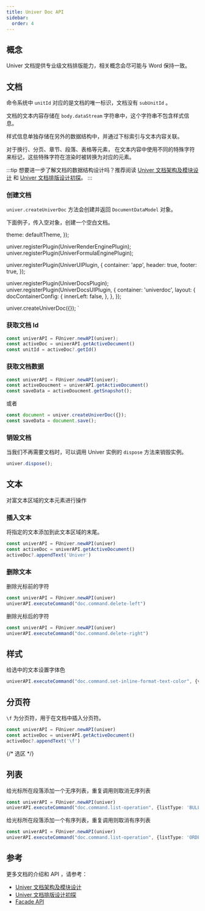 ```yaml
---
title: Univer Doc API
sidebar:
  order: 4
---
```


## 概念

Univer 文档提供专业级文档排版能力，相关概念会尽可能与 Word 保持一致。

## 文档

命令系统中 `unitId` 对应的是文档的唯一标识，文档没有 `subUnitId` 。

文档的文本内容存储在 `body.dataStream` 字符串中，这个字符串不包含样式信息。

样式信息单独存储在另外的数据结构中，并通过下标索引与文本内容关联。

对于换行、分页、章节、段落、表格等元素， 在文本内容中使用不同的特殊字符来标记，这些特殊字符在渲染时被转换为对应的元素。

:::tip
想要进一步了解文档的数据结构设计吗？推荐阅读 [Univer 文档架构及模块设计](/zh-cn/blog/univer-doc-architecture) 和  [Univer 文档排版设计初探](/zh-cn/blog/doc-typesetting-design)。
:::

### 创建文档

`univer.createUniverDoc` 方法会创建并返回 `DocumentDataModel` 对象。

下面例子，传入空对象，创建一个空白文档。


  theme: defaultTheme,
});

univer.registerPlugin(UniverRenderEnginePlugin);
univer.registerPlugin(UniverFormulaEnginePlugin);

univer.registerPlugin(UniverUIPlugin, {
  container: 'app',
  header: true,
  footer: true,
});

univer.registerPlugin(UniverDocsPlugin);
univer.registerPlugin(UniverDocsUIPlugin, {
  container: 'univerdoc',
  layout: {
    docContainerConfig: {
      innerLeft: false,
    },
  },
});

univer.createUniverDoc({});
`

<Sandbox client:only="react" src="/sandbox" code={code}  />

### 获取文档 Id

```ts
const univerAPI = FUniver.newAPI(univer);
const activeDoc = univerAPI.getActiveDocument()
const unitId = activeDoc?.getId()
```

### 获取文档数据

```ts
const univerAPI = FUniver.newAPI(univer);
const activeDoucment = univerAPI.getActiveDocument()
const saveData = activeDoucment.getSnapshot();
```

或者

```ts
const document = univer.createUniverDoc({});
const saveData = document.save();
```

### 销毁文档

当我们不再需要文档时，可以调用 Univer 实例的 `dispose` 方法来销毁实例。

```ts
univer.dispose();
```


## 文本

对富文本区域的文本元素进行操作

### 插入文本

将指定的文本添加到此文本区域的末尾。

```ts
const univerAPI = FUniver.newAPI(univer)
const activeDoc = univerAPI.getActiveDocument()
activeDoc?.appendText('Univer')
```

### 删除文本

删除光标前的字符

```ts
const univerAPI = FUniver.newAPI(univer)
univerAPI.executeCommand("doc.command.delete-left")
```

删除光标后的字符

```ts
const univerAPI = FUniver.newAPI(univer)
univerAPI.executeCommand("doc.command.delete-right")
```

## 样式

给选中的文本设置字体色

```ts
univerAPI.executeCommand("doc.command.set-inline-format-text-color", {value: "#ff0000"})
```

## 分页符

`\f` 为分页符，用于在文档中插入分页符。

```ts
const univerAPI = FUniver.newAPI(univer)
const activeDoc = univerAPI.getActiveDocument()
activeDoc?.appendText('\f')
```

{/* 选区 */}

## 列表

给光标所在段落添加一个无序列表，重复调用则取消无序列表

```ts
const univerAPI = FUniver.newAPI(univer)
univerAPI.executeCommand("doc.command.list-operation", {listType: 'BULLET_LIST'})
```

给光标所在段落添加一个有序列表，重复调用则取消有序列表

```ts
const univerAPI = FUniver.newAPI(univer)
univerAPI.executeCommand("doc.command.list-operation", {listType: 'ORDER_LIST'})
```

## 参考

更多文档的介绍和 API ，请参考：

- [Univer 文档架构及模块设计](/zh-cn/blog/univer-doc-architecture)
- [Univer 文档排版设计初探](/zh-cn/blog/doc-typesetting-design)
- [Facade API](/api/facade/)